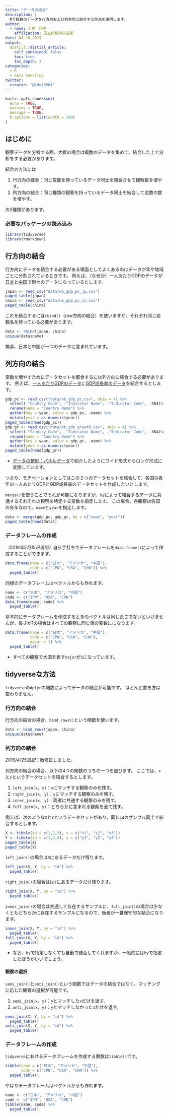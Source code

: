 ```yaml
---
title: "データの結合"
description: |
  Rで複数のデータを行方向および列方向に結合する方法を説明します。
author:
  - name: 土井　翔平
    affiliation: 国立情報学研究所
date: 04-10-2019
output:
  distill::distill_article:
    self_contained: false
    toc: true
    toc_depth: 2
categories:
  - R
  - data handling
twitter:
  creator: "@sdoi0504"
---
```


```r
knitr::opts_chunk$set(
  echo = TRUE,
  warning = TRUE,
  message = TRUE,
  R.options = list(width = 100)
)
```

## はじめに {#Intro}

観察データを分析する際、大抵の場合は複数のデータを集めて、結合した上で分析をする必要があります。

結合の方法には

1. 行方向の結合：同じ変数を持っているデータ同士を結合させて観察数を増やす。
1. 列方向の結合：同じ種類の観察を持っているデータ同士を結合して変数の数を増やす。

の2種類があります。

### 必要なパッケージの読み込み

```r
library(tidyverse)
library(rmarkdown)
```

## 行方向の結合 {#Row}

行方向にデータを結合する必要がある場面としてよくあるのはデータが年や地域ごとに分割されているときです。
例えば、（なぜか）一人あたりGDPのデータが[日本](data/wb_gdp_pc_jp.csv)と[中国](data/wb_gdp_pc_cn.csv)で別々のデータになっているとします。

```r
japan <- read_csv("data/wb_gdp_pc_jp.csv")
paged_table(japan)
china <- read_csv("data/wb_gdp_pc_cn.csv")
paged_table(china)
```

これを結合するには`rbind()`（row方向の結合）を使いますが、それぞれ同じ変数名を持っている必要があります。

```r
data <- rbind(japan, china)
unique(data$name)
```

無事、日本と中国が一つのデータに含まれています。

## 列方向の結合 {#Col}

変数を増やすためにデータセットを都合するには列方向に結合する必要があります。
例えば、[一人あたりGDPのデータ](data/wb_gdp_pc.csv)に[GDP成長率のデータ](data/wb_gdp_growth.csv)を結合するとします。

```r
gdp_pc <- read_csv("data/wb_gdp_pc.csv", skip = 4) %>% 
  select(-"Country Code", -"Indicator Name", -"Indicator Code", -X64)%>% 
  rename(name = "Country Name") %>% 
  gather(key = year, value = gdp_pc, -name) %>% 
  mutate(year = as.numeric(year))
paged_table(head(gdp_pc))
gdp_gr <- read_csv("data/wb_gdp_growth.csv", skip = 4) %>% 
  select(-"Country Code", -"Indicator Name", -"Indicator Code", -X64)%>% 
  rename(name = "Country Name") %>% 
  gather(key = year, value = gdp_gr, -name) %>% 
  mutate(year = as.numeric(year))
paged_table(head(gdp_gr))
```

- [データの整形：パネルデータ](../2019-04-08-reshape-panel/reshape-panel.html)で紹介したようにワイド形式からロング形式に変換しています。

つまり、モチベーションとしてはこの２つのデータセットを結合して、各国の各年の一人あたりGDPとGDP成長率のデータセットを作成したいとします。

`merge()`を使うことでそれが可能になりますが、`by`によって結合するデータに共通するそれぞれの観察を特定する変数を指定します。
この場合、各観察は各国の各年なので、`name`と`year`を指定します。

```r
data <- merge(gdp_pc, gdp_gr, by = c("name", "year"))
paged_table(head(data))
```

### データフレームの作成

*（2019年5月15日追記）*自ら手打ちでデータフレームを`data.frame()`によって作成することができます。

```r
data.frame(name = c("日本", "アメリカ", "中国"),
           code = c("JPN", "USA", "CHN")) %>% 
  paged_table()
```

同様のデータフレームはベクトルからも作れます。

```r
name <- c("日本", "アメリカ", "中国")
code <- c("JPN", "USA", "CHN")
data.frame(name, code) %>% 
  paged_table()
```

基本的にデータフレームを作成するときのベクトルは同じ長さでないといけませんが、長さが1の場合はすべての観察に同じ値の変数にになります。

```r
data.frame(name = c("日本", "アメリカ", "中国"),
           code = c("JPN", "USA", "CHN"),
           major = 1) %>% 
  paged_table()
```

- すべての観察で大国を表す`major`が`1`になっています。

## tidyverseな方法 {#Tidyverse}

`tidyverse`の`dplyr`の関数によってデータの結合が可能です。
ほとんど書き方は変わりません。

### 行方向の結合

行方向の結合の場合、`bind_rows()`という関数を使います。

```r
data <- bind_rows(japan, china)
unique(data$name)
```

### 列方向の結合

*2019/4/25追記*：微修正しました。

列方向の結合の場合、以下の4つの関数のうちの一つを選びます。
ここでは、`x`と`y`というデータセットを結合するとします。

1. `left_join(x, y)`：`x`にマッチする観察のみを残す。
1. `right_join(x, y)`：`y`にマッチする観察のみを残す。
1. `inner_join(x, y)`：両者に共通する観察のみを残す。
1. `full_join(x, y)`：どちらかに含まれる観察を全て残す。

例えば、次のような`X`と`Y`というデータセットがあり、同じ`id`のサンプル同士で結合するとします。

```r
X <- tibble(id = c(1,2,3), x = c("x1", "x2", "x3"))
Y <- tibble(id = c(1,2,4), y = c("y1", "y2", "y4"))
paged_table(X)
paged_table(Y)
```

`left_join()`の場合は`X`にあるデータだけ残ります。

```r
left_join(X, Y, by = "id") %>% 
  paged_table()
```

`right_join()`の場合はは`Y`にあるデータだけ残ります。

```r
right_join(X, Y, by = "id") %>% 
  paged_table()
```

`inner_join()`の場合は共通して存在するサンプルに、`full_join()`の場合は少なくともどちらかに存在するサンプルになるので、後者が一番保守的な結合になります。

```r
inner_join(X, Y, by = "id") %>% 
  paged_table()
full_join(X, Y, by = "id") %>% 
  paged_table()
```

- なお、`by`で指定しなくても自動で結合してくれますが、一般的には`by`で指定したほうがいいでしょう。

#### 観察の選択

`semi_join()`と`anti_join()`という関数ではデータの結合ではなく、マッチングに応じた観察の選択が可能です。

1. `semi_join(x, y)`：`y`とマッチした`x`だけを返す。
1. `anti_join(x, y)`：`y`とマッチしなかった`x`だけを返す。

```r
semi_join(X, Y, by = "id") %>% 
  paged_table()
anti_join(X, Y, by = "id") %>% 
  paged_table()
```

### データフレームの作成

`tidyverse`におけるデータフレームを作成する関数は`tibble()`です。

```r
tibble(name = c("日本", "アメリカ", "中国"),
       code = c("JPN", "USA", "CHN")) %>% 
  paged_table()
```

やはりデータフレームはベクトルからも作れます。

```r
name <- c("日本", "アメリカ", "中国")
code <- c("JPN", "USA", "CHN")
tibble(name, code) %>% 
  paged_table()
```